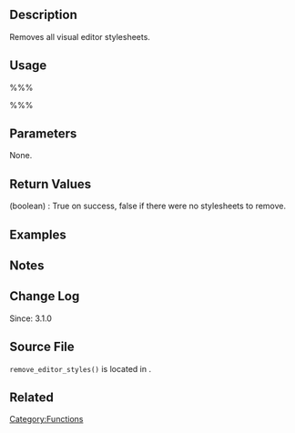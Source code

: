 == Description ==
Removes all visual editor stylesheets. 

== Usage ==
%%%<?php remove_editor_styles() ?>%%%

== Parameters ==
None.

== Return Values ==
; (boolean) : True on success, false if there were no stylesheets to remove.

== Examples ==
<!-- Need creative examples. Feel free to link to external examples. -->

== Notes ==

== Change Log ==
Since: 3.1.0

== Source File ==
<tt>remove_editor_styles()</tt> is located in {{Trac|/wp-includes/theme.php}}.

== Related ==
<!--
    To Do:
    Need to find related functions.
    Need to create groups of functions and create templates to add them to a page quickly.
    Some functions may be related to many groups of functions.
-->

{{Tag Footer}}

[[Category:Functions]]